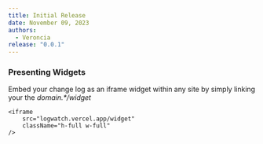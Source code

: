 ```yaml
---
title: Initial Release
date: November 09, 2023
authors:
  - Veroncia
release: "0.0.1"
---
```


### Presenting Widgets

Embed your change log as an iframe widget within any site by simply linking your the _domain.\*/widget_

```tsx
<iframe
    src="logwatch.vercel.app/widget"
    className="h-full w-full"
/>
```
